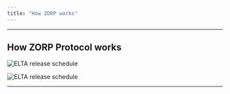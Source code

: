 ```yaml
---
title: "How ZORP works"
---
```


---

## How ZORP Protocol works

  <img
    src="/images/main/zorp-flow-light.drawio.png"
    alt="ELTA release schedule"
    className="block dark:hidden"
  />

  <img
    src="/images/main/zorp-flow-dark.drawio.png"
    alt="ELTA release schedule"
    className="hidden dark:block"
  />

---